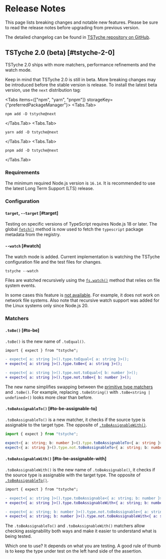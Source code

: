 
# Release Notes

This page lists breaking changes and notable new features. Please be sure to read the release notes before upgrading from previous version.

<Note>

The detailed changelog can be found in [TSTyche repository on GitHub](https://github.com/tstyche/tstyche/blob/main/RELEASES.md).

</Note>

## TSTyche 2.0 (beta)  [#tstyche-2-0]

TSTyche 2.0 ships with more matchers, performance refinements and the watch mode.

<Warning>

Keep in mind that TSTyche 2.0 is still in beta. More breaking changes may be introduced before the stable version is release. To install the latest beta version, use the `next` distribution tag:

<Tabs items={["npm", "yarn", "pnpm"]} storageKey={"preferredPackageManager"}>
<Tabs.Tab>

```shell
npm add -D tstyche@next
```

</Tabs.Tab>
<Tabs.Tab>

```shell
yarn add -D tstyche@next
```

</Tabs.Tab>
<Tabs.Tab>

```shell
pnpm add -D tstyche@next
```

</Tabs.Tab>
</Tabs>

</Warning>

### Requirements

The minimum required Node.js version is `16.14`. It is recommended to use the latest Long Term Support (LTS) release.

### Configuration

#### `target`, `--target` [#target]

Testing on specific versions of TypeScript requires Node.js 18 or later. The global [`fetch()`](https://developer.mozilla.org/en-US/docs/Web/API/fetch) method is now used to fetch the `typescript` package metadata from the registry.

#### `--watch` [#watch]

The watch mode is added. Current implementation is watching the TSTyche configuration file and the test files for changes.

```shell
tstyche --watch
```

Files are watched recursively using the [`fs.watch()`](https://nodejs.org/docs/latest/api/fs.html#fswatchfilename-options-listener) method that relies on file system events.

<Note>

In some cases this feature is [not available](https://nodejs.org/docs/latest/api/fs.html#availability). For example, it does not work on network file systems. Also note that recursive watch support was added for the Linux systems only since Node.js 20.

</Note>

### Matchers

#### `.toBe()` [#to-be]

`.toBe()` is the new name of `.toEqual()`.

```diff
import { expect } from "tstyche";

- expect<{ a: string }>().type.toEqual<{ a: string }>();
+ expect<{ a: string }>().type.toBe<{ a: string }>();

- expect<{ a: string }>().type.not.toEqual<{ b: number }>();
+ expect<{ a: string }>().type.not.toBe<{ b: number }>();
```

The new name simplifies swapping between the [primitive type matchers](../reference/expect-api.mdx#primitive-type-matchers) and `.toBe()`. For example, replacing `.toBeString()` with `.toBe<string | undefined>()` looks more clear than before.

#### `.toBeAssignableTo()` [#to-be-assignable-to]

`.toBeAssignableTo()` is a new matcher, it checks if the source type is assignable to the target type. The opposite of [`.toBeAssignableWith()`](#to-be-assignable-with).

```ts
import { expect } from "tstyche";

expect<{ a: string; b: number }>().type.toBeAssignableTo<{ a: string }>();
expect<{ a: string }>().type.not.toBeAssignableTo<{ a: string; b: number }>();
```

#### `.toBeAssignableWith()` [#to-be-assignable-with]

`.toBeAssignableWith()` is the new name of `.toBeAssignable()`, it checks if the source type is assignable with the target type. The opposite of [`.toBeAssignableTo()`](#to-be-assignable-to).

```diff
import { expect } from "tstyche";

- expect<{ a: string }>().type.toBeAssignable<{ a: string; b: number }>();
+ expect<{ a: string }>().type.toBeAssignableWith<{ a: string; b: number }>();

- expect<{ a: string; b: number }>().type.not.toBeAssignable<{ a: string }>();
+ expect<{ a: string; b: number }>().type.not.toBeAssignableWith<{ a: string }>();
```

The `.toBeAssignableTo()` and `.toBeAssignableWith()` matchers allow checking assignability both ways and make it easier to understand what is being tested.

<Tip>

Which one to use? It depends on what you are testing. A good rule of thumb is to keep the type under test on the left hand side of the assertion.

</Tip>
